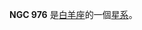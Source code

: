 {{NGCInfoBox|NGCID=NGC 976|發現者=恩斯特·威廉·勒伯萊希特·坦普爾|發現日期=1877年-月-日|其他編號=UGC 2042,MCG 3-7-27,ZWG 462.27|曆元=J2000.0|赤經=33分59.9秒
|赤緯=20°58'38"|星座=白羊座|星體=星系|星等=12.5|表面亮度=13.1|藍等=13.3}}

'''NGC 976''' 是[[白羊座|白羊座]]的一個[[星系|星系]]。

{{NGCReference|976}}

{{Catalogs|NGC=976}}
